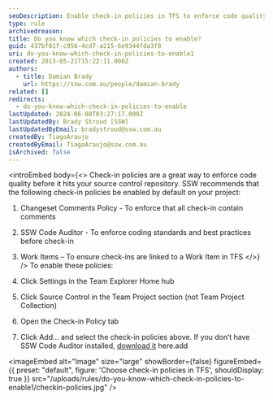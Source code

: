 ```yaml
---
seoDescription: Enable check-in policies in TFS to enforce code quality and coding standards before committing changes.
type: rule
archivedreason:
title: Do you know which check-in policies to enable?
guid: 437bf01f-c956-4cd7-a215-6e9344fda3f8
uri: do-you-know-which-check-in-policies-to-enable1
created: 2013-05-21T15:22:11.000Z
authors:
  - title: Damian Brady
    url: https://ssw.com.au/people/damian-brady
related: []
redirects:
  - do-you-know-which-check-in-policies-to-enable
lastUpdated: 2024-06-08T03:27:17.000Z
lastUpdatedBy: Brady Stroud [SSW]
lastUpdatedByEmail: bradystroud@ssw.com.au
createdBy: TiagoAraujo
createdByEmail: TiagoAraujo@ssw.com.au
isArchived: false
---
```


<introEmbed
  body={<>
Check-in policies are a great way to enforce code quality before it hits your source control repository. SSW recommends that the following check-in policies be enabled by default on your project:

1. Changeset Comments Policy - To enforce that all check-in contain comments
2. SSW Code Auditor - To enforce coding standards and best practices before check-in
3. Work Items – To ensure check-ins are linked to a Work Item in TFS
  </>}
/>
To enable these policies:

1. Click Settings in the Team Explorer Home hub
2. Click Source Control in the Team Project section (not Team Project Collection)
3. Open the Check-in Policy tab
4. Click Add... and select the check-in policies above. If you don’t have SSW Code Auditor installed, [download it](https://www.ssw.com.au/ssw/codeauditor/) here.add


<imageEmbed
  alt="Image"
  size="large"
  showBorder={false}
  figureEmbed={{
    preset: "default",
    figure: 'Choose check-in policies in TFS',
    shouldDisplay: true
  }}
  src="/uploads/rules/do-you-know-which-check-in-policies-to-enable1/checkin-policies.jpg"
/>

